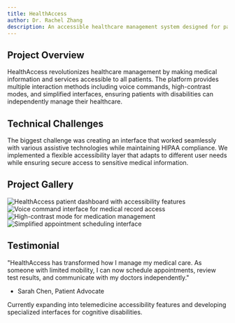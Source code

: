 ```yaml
---
title: HealthAccess
author: Dr. Rachel Zhang
description: An accessible healthcare management system designed for patients with various disabilities to independently manage their medical care
---
```


## Project Overview

HealthAccess revolutionizes healthcare management by making medical information and services accessible to all patients. The platform provides multiple interaction methods including voice commands, high-contrast modes, and simplified interfaces, ensuring patients with disabilities can independently manage their healthcare.


<BreakoutImage src="/projects/project-image-2.png" />

## Technical Challenges

The biggest challenge was creating an interface that worked seamlessly with various assistive technologies while maintaining HIPAA compliance. We implemented a flexible accessibility layer that adapts to different user needs while ensuring secure access to sensitive medical information.

## Project Gallery

<div class="grid grid-cols-1 gap-4 md:grid-cols-2">
  <Image
    src="/projects/project-image-2.png"
    alt="HealthAccess patient dashboard with accessibility features"
    width={1200}
    height={600}
    class="h-[250px] w-full rounded-lg object-cover"
  />
  <Image
    src="/projects/project-image-6.png"
    alt="Voice command interface for medical record access"
    width={1200}
    height={600}
    class="h-[250px] w-full rounded-lg object-cover"
  />
  <Image
    src="/projects/project-image-5.png"
    alt="High-contrast mode for medication management"
    width={1200}
    height={600}
    class="h-[250px] w-full rounded-lg object-cover"
  />
  <Image
    src="/projects/project-image-1.png"
    alt="Simplified appointment scheduling interface"
    width={1200}
    height={600}
    class="h-[250px] w-full rounded-lg object-cover"
  />
</div>

## Testimonial

"HealthAccess has transformed how I manage my medical care. As someone with limited mobility, I can now schedule appointments, review test results, and communicate with my doctors independently."

- Sarah Chen, Patient Advocate

<BreakoutImage src="/projects/project-image-6.png" />

Currently expanding into telemedicine accessibility features and developing specialized interfaces for cognitive disabilities.
